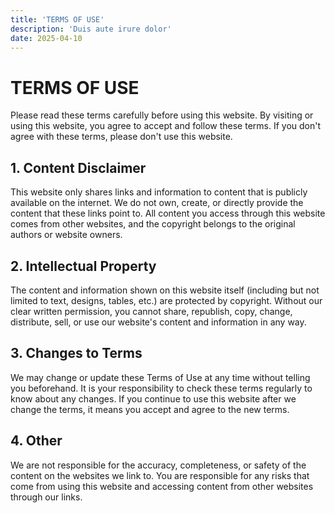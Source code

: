 ```yaml
---
title: 'TERMS OF USE'
description: 'Duis aute irure dolor'
date: 2025-04-10
---
```


# TERMS OF USE

Please read these terms carefully before using this website. By visiting or using this website, you agree to accept and follow these terms. If you don't agree with these terms, please don't use this website.

## 1. Content Disclaimer

This website only shares links and information to content that is publicly available on the internet. We do not own, create, or directly provide the content that these links point to. All content you access through this website comes from other websites, and the copyright belongs to the original authors or website owners.

## 2. Intellectual Property

The content and information shown on this website itself (including but not limited to text, designs, tables, etc.) are protected by copyright. Without our clear written permission, you cannot share, republish, copy, change, distribute, sell, or use our website's content and information in any way.

## 3. Changes to Terms

We may change or update these Terms of Use at any time without telling you beforehand. It is your responsibility to check these terms regularly to know about any changes. If you continue to use this website after we change the terms, it means you accept and agree to the new terms.

## 4. Other

We are not responsible for the accuracy, completeness, or safety of the content on the websites we link to.
You are responsible for any risks that come from using this website and accessing content from other websites through our links.